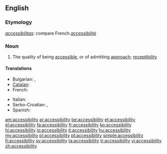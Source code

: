 ==English==
{{wikipedia}}

===Etymology===
{{etyl|la}} ''[[accessibilitas]]'': compare French ''[[accessibilité]]''

===Noun===
{{en-noun|-}}

# The quality of being [[accessible]], or of admitting [[approach]]; [[receptibility]]

====Translations====
{{trans-top|the quality of being accessible, or of admitting approach; receptibility}}
* Bulgarian: {{t|bg|достъпност}},  {{t|bg|достижимост}}
* [[Catalan]]: {{t|ca|accessibilitat|f}}
* French: {{t+|fr|accessibilité|f}}
{{trans-mid}}
* Italian: {{t+|it|accessibilità|f}}
* Serbo-Croatian: {{t|sh|dostupnost}}, {{t|sh|pristupačnost}}
* Spanish: {{t|es|accesibilidad|f}}
{{trans-bottom}}

[[am:accessibility]]
[[ar:accessibility]]
[[be:accessibility]]
[[et:accessibility]]
[[el:accessibility]]
[[fa:accessibility]]
[[fr:accessibility]]
[[ko:accessibility]]
[[hi:accessibility]]
[[io:accessibility]]
[[it:accessibility]]
[[hu:accessibility]]
[[my:accessibility]]
[[pl:accessibility]]
[[pt:accessibility]]
[[simple:accessibility]]
[[fi:accessibility]]
[[sv:accessibility]]
[[ta:accessibility]]
[[tr:accessibility]]
[[vi:accessibility]]
[[zh:accessibility]]